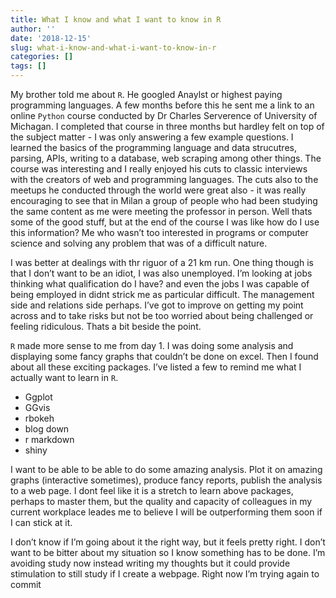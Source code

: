 ```yaml
---
title: What I know and what I want to know in R
author: ''
date: '2018-12-15'
slug: what-i-know-and-what-i-want-to-know-in-r
categories: []
tags: []
---
```


My brother told me about `R`. He googled Anaylst or highest paying programming languages. A few months before this he sent me a link to an  online `Python` course conducted by Dr Charles Serverence of University of Michagan. 
I completed that course in three months but hardley felt on top of the subject matter - I was only answering a few example questions. I learned the basics of the programming language and data strucutres, parsing, APIs, writing to a database, web scraping among other things. The course was interesting and I really enjoyed his cuts to classic interviews with the creators of web and programming languages. The cuts also to the meetups he conducted through the world were great also - it was really encouraging to see that in Milan a group of people who had been studying the same content as me were meeting the professor in person.
Well thats some of the good stuff, but at the end of the course I was like how do I use this information? Me who wasn't too interested in programs or computer science and solving any problem that was of a difficult nature. 

I was better at dealings with thr riguor of a 21 km run.
One thing though is that I don't want to be an idiot, I was also unemployed. I'm looking at jobs thinking what qualification do I have? and even the jobs I was capable of being employed in didnt strick me as particular difficult. The management side and relations side perhaps. I've got to improve on getting my point across and to take risks but not be too worried about being challenged or feeling ridiculous. Thats a bit beside the point.

`R` made more sense to me from day 1. I was doing some analysis and displaying some fancy graphs that couldn't be done on excel. Then I found about all these exciting packages. I've listed a few to remind me what I actually want to learn in `R`.

* Ggplot
* GGvis
* rbokeh
* blog down
* r markdown
* shiny

I want to be able to be able to do some amazing analysis. Plot it on amazing graphs (interactive sometimes), produce fancy reports, publish the analysis to a web page.  I dont feel like it is a stretch to learn above packages, perhaps to master them, but the quality and capacity of colleagues in my current workplace leades me to believe I will be outperforming them soon if I can stick at it.

I don't know if I'm going about it the right way, but it feels pretty right. I don't want to be bitter about my situation so I know something has to be done. I'm avoiding study now instead writing my thoughts but it could provide stimulation to still study if I create a webpage.
Right now I'm trying again to commit